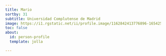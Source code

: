```yaml
---
title: Mario
sortby: 31
subtitle: Universidad Complutense de Madrid
image: https://i1.rgstatic.net/ii/profile.image/1162842413776896-1654254644404_Q512/Mario-Mairal.jpg
toc: false
about:
  id: person-profile
  template: jolla

---
```


:::{#person-profile}
:::

